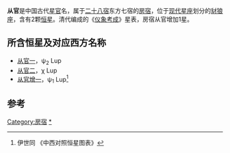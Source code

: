 '''从官'''是中国古代[[星官|星官]]名，属于[[二十八宿|二十八宿]]东方七宿的[[房宿|房宿]]，位于[[星座列表|现代星座]]划分的[[豺狼座|豺狼座]]，含有2颗[[恒星|恒星]]。清代编成的《[[仪象考成|仪象考成]]》星表，房宿从官增加1星。

==所含恒星及对应西方名称==
*[[从官一|从官一]]，ψ<sub>2</sub> Lup
*[[从官二|从官二]]，χ Lup
*[[从官增一|从官增一]]，ψ<sub>1</sub> Lup<ref>伊世同 《中西对照恒星图表》</ref>

==参考==
{{reflist}}
{{中国古代星官-东方}}
{{中国古代星官-北天}}
[[Category:房宿|Category:房宿]]
[[Category:从官_(星官)|*]]